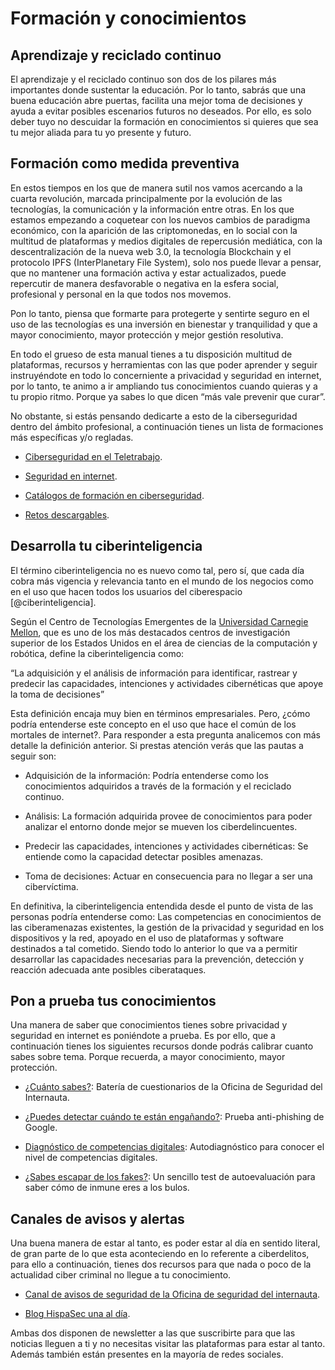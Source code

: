 # Formación y conocimientos

## Aprendizaje y reciclado continuo

El aprendizaje y el reciclado continuo son dos de los pilares más importantes donde sustentar la educación. Por lo tanto, sabrás que una buena educación abre puertas, facilita una mejor toma de decisiones y ayuda a evitar posibles escenarios futuros no deseados. Por ello, es solo deber tuyo no descuidar la formación en conocimientos si quieres que sea tu mejor aliada para tu yo presente y futuro.

## Formación como medida preventiva

En estos tiempos en los que de manera sutil nos vamos acercando a la cuarta revolución, marcada principalmente por la evolución de las tecnologías, la comunicación y la información entre otras. En los que estamos empezando a coquetear con los nuevos cambios de paradigma económico, con la aparición de las criptomonedas,  en lo social con la multitud de plataformas y medios digitales de repercusión mediática, con la descentralización de la nueva web 3.0, la tecnología Blockchain y el protocolo IPFS (InterPlanetary File System), solo nos puede llevar a pensar, que no mantener una formación activa y estar actualizados, puede repercutir de manera desfavorable o negativa en la esfera social, profesional y personal en la que todos nos movemos.

Pon lo tanto, piensa que formarte para protegerte y sentirte seguro en el uso de las tecnologías es una inversión en bienestar y tranquilidad y que a mayor conocimiento, mayor protección y mejor gestión resolutiva.

En todo el grueso de esta manual tienes a tu disposición multitud de plataformas, recursos y herramientas con las que poder aprender y seguir instruyéndote en todo lo concerniente a privacidad y seguridad en internet, por lo tanto, te animo a ir ampliando tus conocimientos cuando quieras y a tu propio ritmo. Porque ya sabes lo que dicen "más vale prevenir que curar". 

No obstante, si estás pensando dedicarte a esto de la ciberseguridad dentro del ámbito profesional, a continuación tienes un lista de formaciones más específicas y/o regladas.
 
- [Ciberseguridad en el Teletrabajo](https://learndigital.withgoogle.com/activate/course/cybersecurity-remote-work).
 
- [Seguridad en internet](https://www.cualifica2.es/cursos/Curso-Seguridad-En-Internet).

- [Catálogos de formación en ciberseguridad](https://www.incibe.es/catalogos-formacion-ciberseguridad).

- [Retos descargables](https://www.incibe.es/academiahacker/retosdescargables).

## Desarrolla tu ciberinteligencia

El término ciberinteligencia no es nuevo como tal, pero sí, que cada día cobra más vigencia y relevancia tanto en el mundo de los negocios como en el uso que hacen todos los usuarios del ciberespacio [@ciberinteligencia].

Según el Centro de Tecnologías Emergentes de la [Universidad Carnegie Mellon](https://es.wikipedia.org/wiki/Universidad_Carnegie_Mellon), que es uno de los más destacados centros de investigación superior de los Estados Unidos en el área de ciencias de la computación y robótica, define la ciberinteligencia como: 

"La adquisición y el análisis de información para identificar, rastrear y predecir las capacidades, intenciones y actividades cibernéticas que apoye la toma de decisiones"

Esta definición encaja muy bien en términos empresariales. Pero, ¿cómo podría entenderse este concepto en el uso que hace el común de los mortales de internet?. Para responder a esta pregunta analicemos con más detalle la definición anterior. Si prestas atención verás que las pautas a seguir son:

- Adquisición de la información: Podría entenderse como los conocimientos adquiridos a través de la formación y el reciclado continuo.

- Análisis: La formación adquirida provee de conocimientos para poder analizar el entorno donde mejor se mueven los ciberdelincuentes.

- Predecir las capacidades, intenciones y actividades cibernéticas: Se entiende como la capacidad detectar posibles amenazas.

- Toma de decisiones: Actuar en consecuencia para no llegar a ser una cibervíctima.

En definitiva, la ciberinteligencia entendida desde el punto de vista de las personas podría entenderse como: Las competencias en conocimientos de las ciberamenazas existentes, la gestión de la privacidad y seguridad en los dispositivos y la red, apoyado en el uso de plataformas y software destinados a tal cometido. Siendo todo lo anterior lo que va a permitir desarrollar las capacidades necesarias para la prevención, detección y reacción adecuada ante posibles ciberataques.
 
## Pon a prueba tus conocimientos

Una manera de saber que conocimientos tienes sobre privacidad y seguridad en internet es poniéndote a prueba. Es por ello, que a continuación tienes los siguientes recursos donde podrás calibrar cuanto sabes sobre tema. Porque recuerda, a mayor conocimiento, mayor protección.

- [¿Cuánto sabes?](https://www.osi.es/es/cuanto-sabes): Batería de cuestionarios de la Oficina de Seguridad del Internauta.

- [¿Puedes detectar cuándo te están engañando?](https://phishingquiz.withgoogle.com/?hl=es): Prueba anti-phishing de Google. 

- [Diagnóstico de competencias digitales](https://www.digcomp.andaluciaesdigital.es/): Autodiagnóstico para conocer el nivel de  competencias digitales.

- [¿Sabes escapar de los fakes?](https://www.proyectoescapefake.org/haz-el-test/): Un sencillo test de autoevaluación para saber cómo de inmune eres a los bulos.

## Canales de avisos y alertas

Una buena manera de estar al tanto, es poder estar al día en sentido literal, de gran parte de lo que esta aconteciendo en lo referente a ciberdelitos, para ello a continuación, tienes dos recursos para que nada o poco de la actualidad ciber criminal no llegue a tu conocimiento.

- [Canal de avisos de seguridad de la Oficina de seguridad del internauta](https://www.osi.es/es/actualidad/avisos).

- [Blog HispaSec una al día](https://unaaldia.hispasec.com/).

Ambas dos disponen de newsletter a las que suscribirte para que las noticias lleguen a ti y no necesitas visitar las plataformas para estar al tanto. Además también están presentes en la mayoría de redes sociales.
